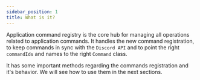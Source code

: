 ```yaml
---
sidebar_position: 1
title: What is it?
---
```


Application command registry is the core hub for managing all operations related to application commands. It handles
the new command registration, to keep commands in sync with the `Discord API` and to point the right `commandIds` and
names to the right `Command` class.

It has some important methods regarding the commands registration and it's behavior. We will see how to use them in the
next sections.
